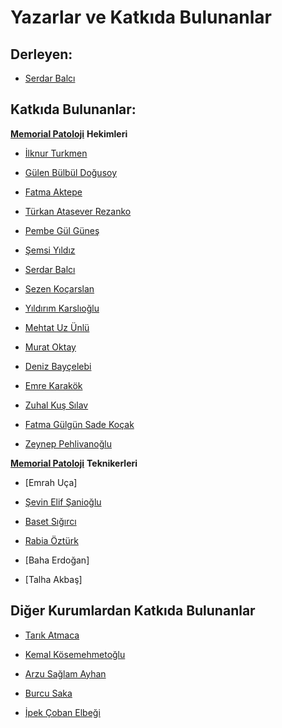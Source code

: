# Yazarlar ve Katkıda Bulunanlar {#sec-yazarlar-katkida-bulunanlar .unnumbered}

## Derleyen: {#sec-derleyen}

-   [Serdar Balcı](https://www.serdarbalci.com)

## Katkıda Bulunanlar: {#sec-katkida-bulunanlar}

[**Memorial Patoloji**](https://patoloji.memorial.com.tr/) **Hekimleri**

-   [İlknur
    Turkmen](https://www.memorial.com.tr/en/doctors/ilknur-turkmen-1975)

-   [Gülen Bülbül
    Doğusoy](https://www.memorial.com.tr/doktorlar/gulen-bulbul-dogusoy)

-   [Fatma Aktepe](https://www.memorial.com.tr/doktorlar/fatma-aktepe)

-   [Türkan Atasever
    Rezanko](https://www.memorial.com.tr/doktorlar/turkan-atasever-rezanko)

-   [Pembe Gül
    Güneş](https://www.memorial.com.tr/doktorlar/pembe-gul-gunes)

-   [Şemsi Yıldız](https://www.memorial.com.tr/doktorlar/semsi-yildiz)

-   [Serdar Balcı](https://www.memorial.com.tr/doktorlar/serdar-balci-k)

-   [Sezen
    Koçarslan](https://www.memorial.com.tr/doktorlar/sezen-kocarslan)

-   [Yıldırım
    Karslıoğlu](https://www.memorial.com.tr/doktorlar/yildirim-karslioglu)

-   [Mehtat Uz
    Ünlü](https://www.memorial.com.tr/doktorlar/mehtat-uz-unlu)

-   [Murat Oktay](https://www.memorial.com.tr/doktorlar/murat-oktay)

-   [Deniz
    Bayçelebi](https://www.memorial.com.tr/doktorlar/deniz-baycelebi)

-   [Emre Karakök](https://www.memorial.com.tr/doktorlar/emre-karakok)

-   [Zuhal Kuş
    Sılav](https://www.memorial.com.tr/doktorlar/zuhal-kus-silav)

-   [Fatma Gülgün Sade
    Koçak](https://www.memorial.com.tr/doktorlar/fatma-gulgun-sade-kocak)

-   [Zeynep
    Pehlivanoğlu](https://www.memorial.com.tr/doktorlar/zeynep-pehlivanoglu)

[**Memorial Patoloji**](https://patoloji.memorial.com.tr/)
**Teknikerleri**

-   \[Emrah Uça\]

-   [Şevin Elif
    Şanioğlu](https://www.linkedin.com/in/%C5%9Fevin-elif-%C5%9Fanio%C4%9Flu-99449a1b0/)

-   [Baset
    Sığırcı](https://www.linkedin.com/in/baset-s%C4%B1%C4%9F%C4%B1rc%C4%B1-aa2406141/)

-   [Rabia
    Öztürk](https://www.linkedin.com/in/rabia-%C3%B6zt%C3%BCrk-4989b3151/)

-   \[Baha Erdoğan\]

-   \[Talha Akbaş\]

## Diğer Kurumlardan Katkıda Bulunanlar {#sec-diger-kurumlardan-katkida-bulunanlar}

-   [Tarık Atmaca](https://github.com/veterinarypathology3d)

-   [Kemal Kösemehmetoğlu](https://hacettepepathology.com/)

-   [Arzu Sağlam
    Ayhan](https://www.hastane.hacettepe.edu.tr/115.html?drid=479)

-   [Burcu
    Saka](https://scholar.google.com.tr/citations?user=9e7r9yQAAAAJ)

-   [İpek Çoban
    Elbeği](https://www.florence.com.tr/prof-dr-ipek-coban-elbegi)
